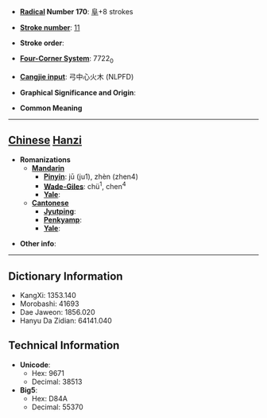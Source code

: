 * '''[[Wiktionary:Chinese radical index| Radical]] Number 170''': [[Wiktionary:Chinese radical index 阜|阜]]+8 strokes

* '''[[Wiktionary:Chinese total strokes index|Stroke number]]''': [[Wiktionary:Chinese total strokes index 11|11]]

* '''Stroke order''': 

* '''[[Wiktionary:Chinese four corner index|Four-Corner System]]''': 7722<sub>0</sub>

* '''[[Wiktionary:Chinese Cangjie index|Cangjie input]]''': 弓中心火木 (NLPFD)

* '''Graphical Significance and Origin''': 

* '''Common Meaning'''

----

== [[Chinese]] [[Hanzi]] ==

* '''Romanizations'''
** '''[[Mandarin]]'''
*** '''[[Pinyin]]''': jū (ju1), zhèn (zhen4)
*** '''[[Wade-Giles]]''': chü<sup>1</sup>, chen<sup>4</sup>
*** '''[[Yale]]''': 
** '''[[Cantonese]]'''
*** '''[[Jyutping]]''':
*** '''[[Penkyamp]]''': 
*** '''[[Yale]]''': 

* '''Other info''': 

----

== Dictionary Information ==

* KangXi: 1353.140
* Morobashi: 41693
* Dae Jaweon: 1856.020
* Hanyu Da Zidian: 64141.040

== Technical Information ==

* '''Unicode''':
** Hex: 9671
** Decimal: 38513
* '''Big5''':
** Hex: D84A
** Decimal: 55370